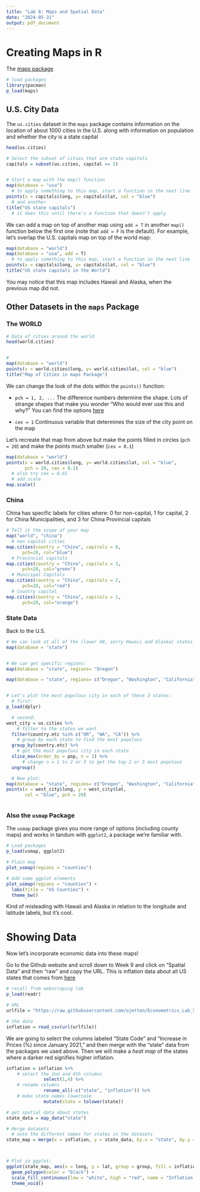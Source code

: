 ```yaml
---
title: "Lab 8: Maps and Spatial Data"
date: "2024-05-31"
output: pdf_document
---
```



# Creating Maps in R


The [maps package](https://cloud.r-project.org/web/packages/maps/maps.pdf)


```r

# load packages
library(pacman)
p_load(maps)

```


## U.S. City Data

The `us.cities` dataset in the `maps` package contains information on the location of about 1000 cities in the U.S. along with information on population and whether the city is a state capital

```r

head(us.cities)

# Select the subset of cities that are state capitals
capitals = subset(us.cities, capital == 2)


# Start a map with the map() function
map(database = "usa") 
  # to apply something to this map, start a function in the next line
points(x = capitals$long, y= capitals$lat, col = "blue")
  # and another
title("US state capitals")
  # it does this until there's a function that doesn't apply


```


We can *add* a map on top of another map using `add = T` in another `map()` function below the first one (note that `add = F` is the default). For example, let's overlap the U.S. capitals map on top of the world map:

```r

map(database = "world")
map(database = "usa", add = T) 
  # to apply something to this map, start a function in the next line
points(x = capitals$long, y= capitals$lat, col = "blue")
title("US state capitals in the World")

```

You may notice that this map includes Hawaii and Alaska, when the previous map did not. 

## Other Datasets in the `maps` Package 

### The WORLD

```r

# Data of cities around the world
head(world.cities)


# 
map(database = "world")
points(x = world.cities$long, y= world.cities$lat, col = "blue")
title("Map of Cities in maps Package")


```

We can change the look of the dots within the `points()` function:

* `pch = 1, 2, ...` The difference numbers determine the shape. Lots of strange shapes that make you wonder "Who would ever use this and why?" You can find the options [here](http://www.sthda.com/english/wiki/r-plot-pch-symbols-the-different-point-shapes-available-in-r)

* `cex = 1` Continuous variable that determines the size of the city point on the map


Let's recreate that map from above but make the points filled in circles (`pch = 20`) and make the points much smaller (`cex = 0.1`)

```r

map(database = "world")
points(x = world.cities$long, y= world.cities$lat, col = "blue",
       pch = 20, cex = 0.1) 
  # also try cex = 0.01
  # add scale
map.scale()

```

### China

China has specific labels for cities where: 0 for non-capital, 1 for capital, 2 for China Municipalities, and 3 for China Provincial capitals

```r

# Tell it the scope of your map
map("world", "china")
  # non capital cities
map.cities(country = "China", capitals = 0, 
      pch=20, col="blue")
  # Provincial capitals
map.cities(country = "China", capitals = 3, 
      pch=20, col="green")
  # Municipal Capitals
map.cities(country = "China", capitals = 2, 
      pch=20, col="red")
  # Country capital
map.cities(country = "China", capitals = 1, 
      pch=20, col="orange")

```


### State Data

Back to the U.S. 

```r

# We can look at all of the (lower 48, sorry Hawaii and Alaska) states 
map(database = "state")


# We can get specific regions:
map(database = "state", regions= "Oregon")

map(database = "state", regions= c("Oregon", "Washington", "California"))


# Let's plot the most populous city in each of these 3 states:
  # first:
p_load(dplyr)

  # second:
west_city = us.cities %>% 
    # filter to the states we want
  filter(country.etc %in% c("OR", "WA", "CA")) %>%
    # group by each state to find the most populous
  group_by(country.etc) %>%
    # get the most populous city in each state
  slice_max(order_by = pop, n = 1) %>% 
      # change n = 1 to 2 or 3 to get the top 2 or 3 most populous
  ungroup()

  # Now plot:
map(database = "state", regions= c("Oregon", "Washington", "California"))
points(x = west_city$long, y = west_city$lat, 
       col = "blue", pch = 20)



```


### Also the `usmap` Package

The `usmap` package gives you more range of options (including county maps) and works in tandum with `ggplot2`, a package we're familiar with.

```r

# Load packages
p_load(usmap, ggplot2)

# Plain map
plot_usmap(regions = "counties")

# Add some ggplot elements
plot_usmap(regions = "counties") +
  labs(title = "US Counties") +
  theme_bw()

```

Kind of misleading with Hawaii and Alaska in relation to the longitude and latitude labels, but it's cool. 



# Showing Data

Now let's incorporate economic data into these maps! 

Go to the Github website and scroll down to Week 9 and click on "Spatial Data" and then "raw" and copy the URL. This is inflation data about all US states that comes from [here](https://www.jec.senate.gov/public/index.cfm/republicans/state-inflation-tracker)



```r
# recall from webscraping lab
p_load(readr)

# URL
urlfile = "https://raw.githubusercontent.com/ojetton/Econometrics_Lab_Spring_24/main/state_inflation_data"

# the data
inflation = read_csv(url(urlfile))

```

We are going to select the columns labeled "State Code" and "Increase in Prices (%) since January 2021," and then merge with the "state" data from the packages we used above. Then we will make a *heat map* of the states where a darker red signifies higher inflation.

```r


inflation = inflation %>% 
    # select the 2nd and 4th columns
              select(1,4) %>%
    # rename columns
              rename_all(~c("state", "inflation")) %>%
    # make state names lowercase
              mutate(state = tolower(state))

# get spatial data about states
state_data = map_data("state")

# Merge datasets
  # note the different names for states in the datasets
state_map = merge(x = inflation, y = state_data, by.x = "state", by.y = "region")



# Plot in ggplot:
ggplot(state_map, aes(x = long, y = lat, group = group, fill = inflation)) +
  geom_polygon(color = "black") +
  scale_fill_continuous(low = "white", high = "red", name = "Inflation % since Jan. 2021") + 
  theme_void()

```



